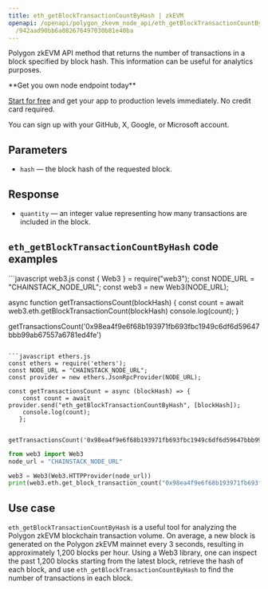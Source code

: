 ---
title: eth_getBlockTransactionCountByHash | zkEVM
openapi: /openapi/polygon_zkevm_node_api/eth_getBlockTransactionCountByHash.json POST
  /942aad90bb6a082676497030b81e40ba
---

Polygon zkEVM API method that returns the number of transactions in a block specified by block hash. This information can be useful for analytics purposes.

<Check>
**Get you own node endpoint today**

[Start for free](https://console.chainstack.com/) and get your app to production levels immediately. No credit card required.

You can sign up with your GitHub, X, Google, or Microsoft account.
</Check>


## Parameters

* `hash` — the block hash of the requested block.

## Response

* `quantity` — an integer value representing how many transactions are included in the block.

## `eth_getBlockTransactionCountByHash` code examples

<CodeGroup>
```javascript web3.js
const { Web3 } = require("web3");
const NODE_URL = "CHAINSTACK_NODE_URL";
const web3 = new Web3(NODE_URL);

async function getTransactionsCount(blockHash) {
  const count = await web3.eth.getBlockTransactionCount(blockHash)
  console.log(count);
}

getTransactionsCount('0x98ea4f9e6f68b193971fb693fbc1949c6df6d59647bbb99ab67557a6781ed4fe')
```

```javascript ethers.js
const ethers = require('ethers');
const NODE_URL = "CHAINSTACK_NODE_URL";
const provider = new ethers.JsonRpcProvider(NODE_URL);

const getTransactionsCount = async (blockHash) => {
    const count = await provider.send("eth_getBlockTransactionCountByHash", [blockHash]);
    console.log(count);
   };

   getTransactionsCount('0x98ea4f9e6f68b193971fb693fbc1949c6df6d59647bbb99ab67557a6781ed4fe');
```

```python web3.py
from web3 import Web3  
node_url = "CHAINSTACK_NODE_URL" 

web3 = Web3(Web3.HTTPProvider(node_url)) 
print(web3.eth.get_block_transaction_count("0x98ea4f9e6f68b193971fb693fbc1949c6df6d59647bbb99ab67557a6781ed4fe"))
```
</CodeGroup>


## Use case

`eth_getBlockTransactionCountByHash` is a useful tool for analyzing the Polygon zkEVM blockchain transaction volume. On average, a new block is generated on the Polygon zkEVM mainnet every 3 seconds, resulting in approximately 1,200 blocks per hour. Using a Web3 library, one can inspect the past 1,200 blocks starting from the latest block, retrieve the hash of each block, and use `eth_getBlockTransactionCountByHash` to find the number of transactions in each block.
